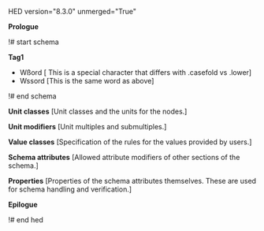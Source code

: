 HED version="8.3.0" unmerged="True"

'''Prologue'''

!# start schema

'''Tag1'''
* Wßord [ This is a special character that differs with .casefold vs .lower]
* Wssord [This is the same word as above]

!# end schema

'''Unit classes''' <nowiki>[Unit classes and the units for the nodes.]</nowiki>



'''Unit modifiers''' <nowiki>[Unit multiples and submultiples.]</nowiki>



'''Value classes''' <nowiki>[Specification of the rules for the values provided by users.]</nowiki>

'''Schema attributes''' <nowiki>[Allowed attribute modifiers of other sections of the schema.]</nowiki>

'''Properties''' <nowiki>[Properties of the schema attributes themselves. These are used for schema handling and verification.]</nowiki>

'''Epilogue'''

!# end hed
